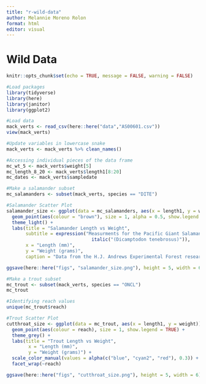```yaml
---
title: "r-wild-data"
author: Melannie Moreno Rolon
format: html
editor: visual
---
```


# Wild Data
```r
knitr::opts_chunk$set(echo = TRUE, message = FALSE, warning = FALSE)

#Load packages
library(tidyverse)
library(here)
library(janitor)
library(ggplot2)
```

```r
#Load data
mack_verts <- read_csv(here::here("data","AS00601.csv"))
view(mack_verts)
```

```r
#Update variables in lowercase snake
mack_verts <- mack_verts %>% clean_names()
```

```r
#Accessing individual pieces of the data frame
mc_wt_5 <- mack_verts$weight[5]
mc_length_8_20 <- mack_verts$length1[8:20]
mc_dates <- mack_verts$sampledate
```

```r
#Make a salamander subset
mc_salamanders <- subset(mack_verts, species == "DITE")
```

```r
#Salamander Scatter Plot
salamander_size <- ggplot(data = mc_salamanders, aes(x = length1, y = weight)) +
  geom_point(aes(colour = "brown"), size = 1, alpha = 0.5, show.legend = FALSE) +
  theme_light() + 
  labs(title = "Salamander Length vs Weight",
       subtitle = expression("Measurments for the Pacific Giant Salamanders " * 
                               italic("(Dicamptodon tenebrosus)")),
       x = "Length (mm)",
       y = "Weight (grams)",
       caption = "Data from the H.J. Andrews Experimental Forest research program, supported by the NSF LTER Program (DEB 1440409), \nthe US Forest Service Pacific Northwest Research Station, and Oregon State University.")

ggsave(here::here("figs", "salamander_size.png"), height = 5, width = 6)
```

```r
#Make a trout subset
mc_trout <- subset(mack_verts, species == "ONCL")
mc_trout
```

```r
#Identifying reach values
unique(mc_trout$reach)

#Trout Scatter Plot
cutthroat_size <- ggplot(data = mc_trout, aes(x = length1, y = weight)) +
  geom_point(aes(colour = reach), size = 1, show.legend = TRUE) +
  theme_grey() + 
  labs(title = "Trout Length vs Weight",
        x = "Length (mm)",
        y = "Weight (grams)") +
  scale_color_manual(values = alpha(c("blue", "cyan2", "red"), 0.3)) + 
  facet_wrap(~reach) 

ggsave(here::here("figs", "cutthroat_size.png"), height = 5, width = 6)
```
